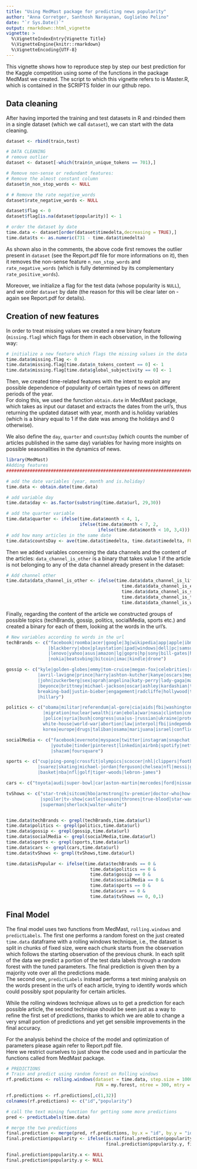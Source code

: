 ```yaml
---
title: "Using MedMast package for predicting news popularity"
author: "Anna Corretger, Santhosh Narayanan, Guglielmo Pelino"
date: "`r Sys.Date()`"
output: rmarkdown::html_vignette
vignette: >
  %\VignetteIndexEntry{Vignette Title}
  %\VignetteEngine{knitr::rmarkdown}
  %\VignetteEncoding{UTF-8}
---
```

This vignette shows how to reproduce step by step our best prediction for the Kaggle competition using some of the functions in the package MedMast we created. The script to which this vignette refers to is Master.R, which is contained in the SCRIPTS folder in our github repo.

## Data cleaning
After having imported the training and test datasets in R and rbinded them in a single dataset (which we call `dataset`), we can start with the data cleaning.
```r
dataset <- rbind(train,test)

# DATA CLEANING
# remove outlier 
dataset <- dataset[-which(train$n_unique_tokens == 701),]

# Remove non-sense or redundant features: 
# Remove the almost constant column
dataset$n_non_stop_words <- NULL

# # Remove the rate negative_words
dataset$rate_negative_words <- NULL

dataset$flag <- 0
dataset$flag[is.na(dataset$popularity)] <- 1

# order the dataset by date
time.data <- dataset[order(dataset$timedelta,decreasing = TRUE),]
time.data$ts <- as.numeric(731 - time.data$timedelta)
```
As shown also in the comments, the above code first removes the outlier present in `dataset` (see the Report.pdf file for more informations on it), then it removes the non-sense feature `n_non_stop_words` and `rate_negative_words` (which is fully determined by its complementary `rate_positive_words`).

Moreover, we initialize a flag for the test data (whose popularity is `NULL`), and we order `dataset` by date (the reason for this will be clear later on - again see Report.pdf for details).

## Creation of new features
In order to treat missing values we created a new binary feature (`missing.flag`) which flags for them in each observation, in the following way:
```r
# initialize a new feature which flags the missing values in the data
time.data$missing.flag <- 0
time.data$missing.flag[time.data$n_tokens_content == 0] <- 1
time.data$missing.flag[time.data$global_subjectivity == 0] <- 1
```

Then, we created time-related features with the intent to exploit any possible dependence of popularity of certain types of news on different periods of the year.\
For doing this, we used the function `obtain.date` in MedMast package, which takes as input our dataset and extracts the dates from the url's, thus returning the updated dataset with year, month and is.holiday variables (which is a binary equal to $1$ if the date was among the holidays and $0$ otherwise).

We also define the ```day```, ```quarter``` and ```countsDay``` (which counts the number of articles published in the same day) variables for having more insights on possible seasonalities in the dynamics of news. 
```r
library(MedMast)
#Adding features
##########################################################################################

# add the date variables (year, month and is.holiday)
time.data <- obtain.date(time.data)

# add variable day
time.data$day <- as.factor(substring(time.data$url, 29,30))

# add the quarter variable
time.data$quarter <- ifelse(time.data$month < 4, 1,
                            ifelse(time.data$month < 7, 2,
                                   ifelse(time.data$month < 10, 3,4)))
# add how many articles in the same date
time.data$countsDay <- ave(time.data$timedelta, time.data$timedelta, FUN = length)
```

Then we added variables concerning the data channels and the content of the articles: ```data_channel_is_other``` is a binary that takes value $1$ if the article is not belonging to any of the data channel already present in the dataset:
```r
# Add channel other
time.data$data_channel_is_other <- ifelse(time.data$data_channel_is_lifestyle == 0 &
                                            time.data$data_channel_is_entertainment == 0 &
                                            time.data$data_channel_is_socmed == 0 &
                                            time.data$data_channel_is_tech == 0 &
                                            time.data$data_channel_is_world == 0, 1,0)
```

Finally, regarding the content of the article we constructed groups of possible topics (techBrands, gossip, politics, socialMedia, sports etc.) and created a binary for each of them, looking at the words in the url's.
```r
# New variables according to words in the url
techBrands <- c("facebook|roomba|acer|google|3g|wikipedia|app|apple|ibm|ios|iphone
                |blackberry|xbox|playstation|ipad|windows|dell|pc|samsung|microsoft
                |lenovo|yahoo|asus|amazon|lg|gopro|hp|sony|bill-gates|htc|nintendo
                |nokia|beatsvbing|bitcoin|imac|kindle|drone")

gossip <- c("kyle|golden-globes|emmy|tom-cruise|megan-fox|celebrities|ryan-gosling
            |avril-lavigne|prince|harry|ashton-kutcher|kanye|oscars|megan|steve
            |john|zuckerberg|sex|oprah|angelina|katy-perry|lady-gaga|madonna
            |beyonce|brittney|michael-jackson|oscar|ashley|kardashian|taylor-swift|
            breaking-bad|justin-bieber|engagement|radcliffe|hollywood|teenage|proposal
            |hillary")

politics <- c("obama|militar|referendum|al-gore|cia|aids|fbi|washington|jihad|politic
              |migration|nuclear|wealth|iran|ebola|war|nasa|clinton|cnn|senator|riot
              |police|syria|bush|congress|usa|us-|russian|ukraine|protest|putin|
              white-house|world-war|abortion|law|interpol|fbi|independence|
              korea|europe|drugs|taliban|osama|marijuana|israel|conflict")

socialMedia <- c("facebook|evernote|myspace|twitter|instagram|snapchat|uber|vine
                 |youtube|tinder|pinterest|linkedin|airbnb|spotify|netflix|tumblr
                 |shazam|foursquare") 

sports <- c("cup|ping-pong|crossfit|olympics|scoccer|nhl|clippers|football|rugby|fifa
            |suarez|skating|michael-jordan|ferguson|chelsea|nfl|messi|guardiola|baseball
            |basket|nba|nfl|golf|tiger-woods|lebron-james")

cars <- c("toyota|audi|super-bowl|car|aston-martin|mercedes|ford|nissan")

tvShows <- c("star-trek|sitcom|hbo|armstrong|tv-premier|doctor-who|how-i-met-your-mother
             |spoiler|tv-show|castle|season|thrones|true-blood|star-wars|potter|sons-of-anarchy
             |superman|sherlock|walter-white")


time.data$techBrands <- grepl(techBrands,time.data$url)
time.data$politics <- grepl(politics,time.data$url)
time.data$gossip <- grepl(gossip,time.data$url)
time.data$socialMedia <- grepl(socialMedia,time.data$url)
time.data$sports <- grepl(sports,time.data$url)
time.data$cars <- grepl(cars,time.data$url)
time.data$tvShows <- grepl(tvShows,time.data$url)

time.data$isPopular <- ifelse(time.data$techBrands == 0 &
                                time.data$politics == 0 &
                                time.data$gossip == 0 &
                                time.data$socialMedia == 0 &
                                time.data$sports == 0 &
                                time.data$cars == 0 &
                                time.data$tvShows == 0, 0,1)

```

## Final Model

The final model uses two functions from MedMast, ```rolling.windows``` and ```predictLabels```. The first one performs a random forest on the just created ```time.data``` dataframe with a rolling windows technique, i.e., the dataset is split in chunks of fixed size, were each chunk starts from the observation which follows the starting observation of the previous chunk. In each split of the data we predict a portion of the test data labels through a random forest with the tuned parameters. The final prediction is given then by a majority vote over all the predictions made.\
The second one, ```predictLabels``` instead performs a text mining analysis on the words present in the url's of each article, trying to identify words which could possibly spot popularity for certain articles.

While the rolling windows technique allows us to get a prediction for each possible article, the second technique should be seen just as a way to refine the first set of predictions, thanks to which we are able to change a very small portion of predictions and yet get sensible improvements in the final accuracy.

For the analysis behind the choice of the model and optimization of parameters please again refer to Report.pdf file.\
Here we restrict ourselves to just show the code used and in particular the functions called from MedMast package.
```r
# PREDICTIONS
# Train and predict using random forest on Rolling windows
rf.predictions <- rolling.windows(dataset = time.data, step.size = 1000,
                                  FUN = my.forest, ntree = 300, mtry = 4 )

rf.predictions <- rf.predictions[,c(1,32)]
colnames(rf.predictions) <- c("id","popularity")

# call the text mining function for getting some more predictions
pred <- predictLabels(time.data)

# merge the two predictions 
final.prediction <- merge(pred, rf.predictions, by.x = "id", by.y = "id")
final.prediction$popularity <- ifelse(is.na(final.prediction$popularity.x), 
                                      final.prediction$popularity.y, final.prediction$popularity.x)

final.prediction$popularity.x <- NULL
final.prediction$popularity.y <- NULL
```